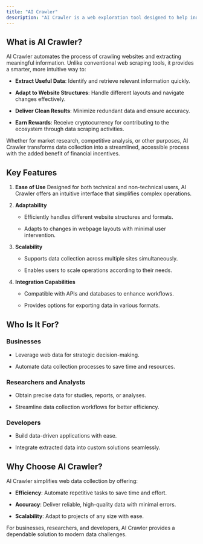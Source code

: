 ```yaml
---
title: "AI Crawler"
description: "AI Crawler is a web exploration tool designed to help individuals and organizations gather, analyze, and utilize web data efficiently. By simplifying the data extraction process, AI Crawler enables users to unlock actionable insights with ease and precision. As an added incentive, users are rewarded with cryptocurrency for their data scraping activities, making the experience not only productive but also financially rewarding."
---
```


## What is AI Crawler?

AI Crawler automates the process of crawling websites and extracting meaningful information. Unlike conventional web scraping tools, it provides a smarter, more intuitive way to:

* **Extract Useful Data**: Identify and retrieve relevant information quickly.

* **Adapt to Website Structures**: Handle different layouts and navigate changes effectively.

* **Deliver Clean Results**: Minimize redundant data and ensure accuracy.

* **Earn Rewards**: Receive cryptocurrency for contributing to the ecosystem through data scraping activities.

Whether for market research, competitive analysis, or other purposes, AI Crawler transforms data collection into a streamlined, accessible process with the added benefit of financial incentives.

## Key Features

1. **Ease of Use** Designed for both technical and non-technical users, AI Crawler offers an intuitive interface that simplifies complex operations.

2. **Adaptability**

   * Efficiently handles different website structures and formats.

   * Adapts to changes in webpage layouts with minimal user intervention.

3. **Scalability**

   * Supports data collection across multiple sites simultaneously.

   * Enables users to scale operations according to their needs.

4. **Integration Capabilities**

   * Compatible with APIs and databases to enhance workflows.

   * Provides options for exporting data in various formats.

## Who Is It For?

### Businesses

* Leverage web data for strategic decision-making.

* Automate data collection processes to save time and resources.

### Researchers and Analysts

* Obtain precise data for studies, reports, or analyses.

* Streamline data collection workflows for better efficiency.

### Developers

* Build data-driven applications with ease.

* Integrate extracted data into custom solutions seamlessly.

## Why Choose AI Crawler?

AI Crawler simplifies web data collection by offering:

* **Efficiency**: Automate repetitive tasks to save time and effort.

* **Accuracy**: Deliver reliable, high-quality data with minimal errors.

* **Scalability**: Adapt to projects of any size with ease.

For businesses, researchers, and developers, AI Crawler provides a dependable solution to modern data challenges.